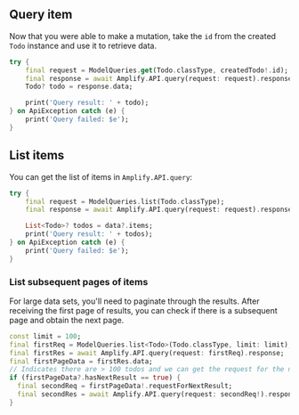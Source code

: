 ## Query item

Now that you were able to make a mutation, take the `id` from the created `Todo` instance and use it to retrieve data.

```dart
try {
    final request = ModelQueries.get(Todo.classType, createdTodo!.id);
    final response = await Amplify.API.query(request: request).response;
    Todo? todo = response.data;

    print('Query result: ' + todo);
} on ApiException catch (e) {
    print('Query failed: $e');
}
```

## List items

You can get the list of items in `Amplify.API.query`:

```dart
try {
    final request = ModelQueries.list(Todo.classType);
    final response = await Amplify.API.query(request: request).response;

    List<Todo>? todos = data?.items;
    print('Query result: ' + todos);
} on ApiException catch (e) {
    print('Query failed: $e');
}
```

### List subsequent pages of items

For large data sets, you'll need to paginate through the results. After receiving the first page of results, you can check if there is a subsequent page and obtain the next page.

```dart
const limit = 100;
final firstReq = ModelQueries.list<Todo>(Todo.classType, limit: limit);
final firstRes = await Amplify.API.query(request: firstReq).response;
final firstPageData = firstRes.data;
// Indicates there are > 100 todos and we can get the request for the next set.
if (firstPageData?.hasNextResult == true) {
  final secondReq = firstPageData!.requestForNextResult;
  final secondRes = await Amplify.API.query(request: secondReq!).response;
}
```
